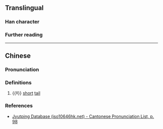 {{character info}}
==Translingual==

===Han character===
{{Han char|rn=44|rad=尸|as=07|sn=10|four=74210|canj=SUDI|ids=⿺尾寸}}

===Further reading===
{{Han ref|kx=0302.161|hdz=20975.061|uh=5C57}}

----

==Chinese==
{{zh-forms}}

===Pronunciation===
{{zh-pron
|m=wěi
|c=cyun3
|mc=y
|oc=y
|cat=n
}}

===Definitions===
{{head|zh|Han character}}

# {{‡}} [[short]] [[tail]]

===References===
* [http://www.iso10646hk.net/jp/document/download.jsp Jyutping Database (iso10646hk.net) - Cantonese Pronunciation List, p. 98]